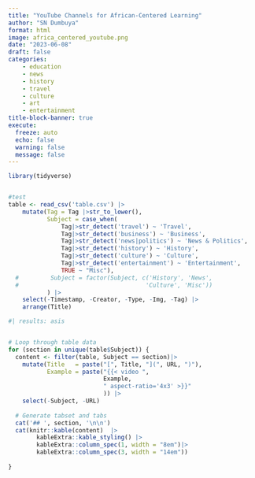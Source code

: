 ```yaml
---
title: "YouTube Channels for African-Centered Learning"
author: "SN Dumbuya"
format: html
image: africa_centered_youtube.png
date: "2023-06-08"
draft: false
categories: 
    - education
    - news
    - history
    - travel
    - culture
    - art
    - entertainment
title-block-banner: true
execute: 
  freeze: auto
  echo: false
  warning: false
  message: false
---
```


```r
library(tidyverse)


#test
table <- read_csv('table.csv') |> 
    mutate(Tag = Tag |>str_to_lower(),
           Subject = case_when(
               Tag|>str_detect('travel') ~ 'Travel',
               Tag|>str_detect('business') ~ 'Business',
               Tag|>str_detect('news|politics') ~ 'News & Politics',
               Tag|>str_detect('history') ~ 'History',
               Tag|>str_detect('culture') ~ 'Culture',
               Tag|>str_detect('entertainment') ~ 'Entertainment',
               TRUE ~ "Misc"),
  #         Subject = factor(Subject, c('History', 'News',
  #                                    'Culture', 'Misc'))
           ) |>
    select(-Timestamp, -Creator, -Type, -Img, -Tag) |> 
    arrange(Title) 
```

:::: {.column-body-outset}
::: {.panel-tabset}
```r
#| results: asis


# Loop through table data
for (section in unique(table$Subject)) {
  content <- filter(table, Subject == section)|> 
    mutate(Title   = paste("[", Title, "](", URL, ")"),
           Example = paste("{{< video ",
                           Example,
                           " aspect-ratio='4x3' >}}"
                           )) |> 
    select(-Subject, -URL) 
  
  # Generate tabset and tabs
  cat('## ', section, '\n\n')
  cat(knitr::kable(content)  |> 
        kableExtra::kable_styling() |>  
        kableExtra::column_spec(1, width = "8em")|>  
        kableExtra::column_spec(3, width = "14em"))
  
}

```
:::
::::